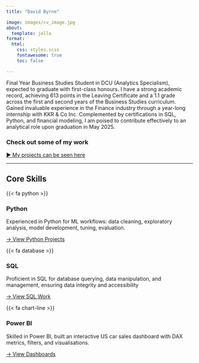 ```yaml
---
title: "David Byrne"

image: images/cv_image.jpg
about:
  template: jolla
format:
  html:
    css: styles.scss
    fontawesome: true
    toc: false

---
```


<div class="hero">
  <p>Final Year Business Studies Student in DCU (Analytics Specialism), expected to graduate with first-class honours.  I have a strong academic record, achieving 613 points in the Leaving Certificate and a 1.1 grade across the first and second years of the Business Studies curriculum. Gained invaluable experience in the Finance industry through a year-long internship with KKR & Co Inc. Complemented by certifications in SQL, Python, and financial modeling, I am poised to contribute effectively to an analytical role upon graduation in May 2025.</p>
</div>

### Check out some of my work
[► My projects can be seen here](projects.qmd)

---
## Core Skills

::: skill-grid

::: skill-card

{{< fa python >}}

### Python  
Experienced in Python for ML workflows: data cleaning, exploratory analysis, model development, tuning, evaluation.

[→ View Python Projects](projects/baa1027_adv_python.qmd){.btn .btn-primary}

:::

::: skill-card

{{< fa database >}}

### SQL  
Proficient in SQL for database querying, data manipulation, and management, ensuring data integrity and accessibility

[→ View SQL Work](projects/programming&visualisation.qmd){.btn .btn-primary}

:::

::: skill-card

{{< fa chart-line >}}

### Power BI  
Skilled in Power BI, built an interactive US car sales dashboard with DAX metrics, filters, and visualisations.

[→ View Dashboards](projects/programming&visualisation.qmd){.btn .btn-primary}

:::

:::